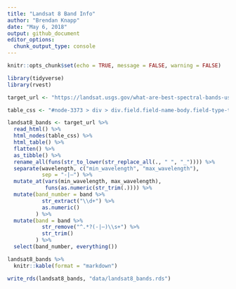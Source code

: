 ```yaml
---
title: "Landsat 8 Band Info"
author: "Brendan Knapp"
date: "May 6, 2018"
output: github_document
editor_options: 
  chunk_output_type: console
---
```


```r
knitr::opts_chunk$set(echo = TRUE, message = FALSE, warning = FALSE)
```

```r
library(tidyverse)
library(rvest)
```

```r
target_url <- "https://landsat.usgs.gov/what-are-best-spectral-bands-use-my-study"

table_css <- "#node-3373 > div > div.field.field-name-body.field-type-text-with-summary.field-label-hidden > div > div > table:nth-child(5)"

landsat8_bands <- target_url %>%
  read_html() %>% 
  html_nodes(table_css) %>% 
  html_table() %>% 
  flatten() %>% 
  as_tibble() %>% 
  rename_all(funs(str_to_lower(str_replace_all(., " ", "_")))) %>% 
  separate(wavelength, c("min_wavelength", "max_wavelength"), 
           sep = "-|–") %>% 
  mutate_at(vars(min_wavelength, max_wavelength), 
            funs(as.numeric(str_trim(.)))) %>% 
  mutate(band_number = band %>% 
           str_extract("\\d+") %>% 
           as.numeric()
         ) %>% 
  mutate(band = band %>% 
           str_remove("^.*?(-|–)\\s+") %>% 
           str_trim()
         ) %>% 
  select(band_number, everything())
```

```r
landsat8_bands %>% 
  knitr::kable(format = "markdown")
```


```r
write_rds(landsat8_bands, "data/landsat8_bands.rds")
```



